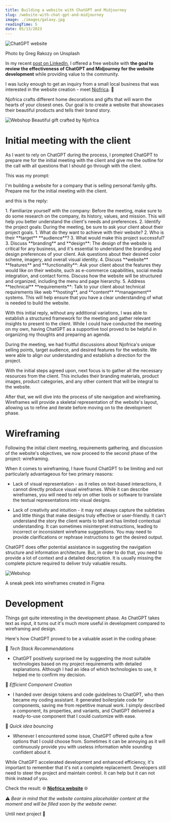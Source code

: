 ```yaml
---
title: Building a website with ChatGPT and Midjourney
slug: /website-with-chat-gpt-and-midjourney
image: ./images/galaxy.jpg
readingTime: 5
date: 05/13/2023
---
```


<AIBadge involvement="assisted" />

<Intro
  title={props.pageContext.frontmatter.title}
  readingTime={props.pageContext.frontmatter.readingTime}
  date={props.pageContext.frontmatter.date}
/>

![ChatGPT website](./images/galaxy.jpg)

<PhotoCaption>Photo by Greg Rakozy on Unsplash</PhotoCaption>

In my recent [post on LinkedIn](https://www.linkedin.com/posts/davinci2015_attention-all-entrepreneurs-and-business-activity-7054860124821106688-Jrwa?utm_source=share&utm_medium=member_desktop), I offered a free website with 
**the goal to review the effectiveness of ChatGPT and Midjourney for the website development** while providing value to the community.

I was lucky enough to get an inquiry from a small local business that was interested in the website creation - meet [Njofrica](https://www.instagram.com/studio.njofrica). 🤩

Njofrica crafts different home decorations and gifts that will warm the hearts of your closest ones.
Our goal is to create a website that showcases their beautiful products and tells their brand story.

![Webshop](./images/website-with-chat-gpt/njofrica-gift.jpeg)
<PhotoCaption>Beautiful gift crafted by Njofrica</PhotoCaption>

# Initial meeting with the client

As I want to rely on ChatGPT during the process, I prompted ChatGPT to prepare me for the initial meeting with the client and give me the outline for the call with all questions that I should go through with the client.

This was my prompt:

<Quote>
  I'm building a website for a company that is selling personal family gifts.
  Prepare me for the initial meeting with the client.
</Quote>

and this is the reply:

<Quote>
1. Familiarize yourself with the company: Before the meeting, make sure to do some research on the company, its history, values, and mission. This will help you better understand the client's needs and preferences.
2. Identify the project goals: During the meeting, be sure to ask your client about their project goals.
   1. What do they want to achieve with their website?
   2. Who is their **target** **audience**?
   3. What would make this project successful?
3. Discuss **branding** and **design**: The design of the website is critical for any business, and it's essential to understand the branding and design preferences of your client. Ask questions about their desired color scheme, imagery, and overall visual identity.
4. Discuss **website** **features** and **functionality**: Ask your client about the features they would like on their website, such as e-commerce capabilities, social media integration, and contact forms. Discuss how the website will be structured and organized, including the menu and page hierarchy.
5. Address **technical** **requirements**: Talk to your client about technical requirements like web **hosting**, and **content** **management** systems. This will help ensure that you have a clear understanding of what is needed to build the website.
</Quote>

With this initial reply, without any additional variations, I was able to establish a structured framework for the meeting and gather relevant insights to present to the client.
While I could have conducted the meeting on my own, having ChatGPT as a supportive tool proved to be helpful in organizing my thoughts and preparing an agenda.

During the meeting, we had fruitful discussions about Njofrica's unique selling points, target audience, and desired features for the website.
We were able to align our understanding and establish a direction for the project.

With the initial steps agreed upon, next focus is to gather all the necessary resources from the client.
This includes their branding materials, product images, product categories, and any other content that will be integral to the website.

After that, we will dive into the process of site navigation and wireframing.
Wireframes will provide a skeletal representation of the website's layout, allowing us to refine and iterate before moving on to the development phase.

# Wireframing

Following the initial client meeting, requirements gathering, and discussion of the website's objectives, we now proceed to the second phase of the project: wireframing.

When it comes to wireframing, I have found ChatGPT to be limiting and not particularly advantageous for two primary reasons:

- Lack of visual representation - as it relies on text-based interactions, it cannot directly produce visual wireframes. While it can describe wireframes, you will need to rely on other tools or software to translate the textual representations into visual designs.

- Lack of creativity and intuition - it may not always capture the subtleties and little things that make designs truly effective or user-friendly. It can't understand the story the client wants to tell and has limited contextual understanding. It can sometimes misinterpret instructions, leading to incorrect or inconsistent wireframe suggestions.
  You may need to provide clarifications or rephrase instructions to get the desired output.

ChatGPT does offer potential assistance in suggesting the navigation structure and information architecture. But, in order to do that, you need to provide a lot of context and a detailed description.
It is usually missing the complete picture required to deliver truly valuable results.

![Webshop](./images/website-with-chat-gpt/njofrica-wireframe.png)

<PhotoCaption>A sneak peek into wireframes created in Figma</PhotoCaption>

# Development

Things got quite interesting in the development phase. As ChatGPT takes text as input, it turns out it's much more useful in development compared to wireframing and design.

Here's how ChatGPT proved to be a valuable asset in the coding phase:

💎 _Tech Stack Recommendations_

- ChatGPT positively surprised me by suggesting the most suitable technologies based on my project requirements with detailed explanations. Although I had an idea of which technologies to use, it helped me to confirm my decision.

💎 _Efficient Component Creation_

- I handed over design tokens and code guidelines to ChatGPT, who then became my coding assistant. It generated boilerplate code for components, saving me from repetitive manual work. I simply described a component, its properties, and variants, and ChatGPT delivered a ready-to-use component that I could customize with ease.

💎 _Quick idea bouncing_

- Whenever I encountered some issue, ChatGPT offered quite a few options that I could choose from. Sometimes it can be annoying as it will continuously provide you with useless information while sounding confident about it.

While ChatGPT accelerated development and enhanced efficiency, it's important to remember that it's not a complete replacement. Developers still need to steer the project and maintain control. It can help but it can not think instead of you.

Check the result: 🌐 **[Njofrica website](https://njofrica.netlify.app/)** 🌐

⚠️ _Bear in mind that the website contains placeholder content at the moment and will be filled soon by the website owner._

Until next project 👋
